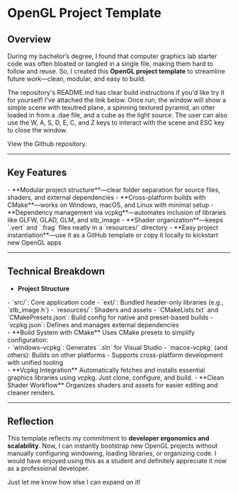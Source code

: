 # OpenGL Project Template
## Overview

During my bachelor’s degree, I found that computer graphics lab starter code was often bloated or tangled in a single file, making them hard to follow and reuse. So, I created this **OpenGL project template** to streamline future work—clean, modular, and easy to build.

The repository's README.md has clear build instructions if you'd like try it for yourself! I've attached the link below. Once run, the window will show a simple scene with texutred plane, a spinning textured pyramid, an otter loaded in from a .dae file, and a cube as the light source. The user can also use the W, A, S, D, E, C, and Z keys to interact with the scene and ESC key to close the window.

<Link href='https://github.com/syd-baroya/opengl-project-template'>View the Github repository.</Link>

---

## Key Features
<div style={{paddingLeft: '2rem'}}>
- **Modular project structure**—clear folder separation for source files, shaders, and external dependencies
- **Cross-platform builds with CMake**—works on Windows, macOS, and Linux with minimal setup
- **Dependency management via vcpkg**—automates inclusion of libraries like GLFW, GLAD, GLM, and stb_image
- **Shader organization**—keeps `.vert` and `.frag` files neatly in a `resources/` directory
- **Easy project instantiation**—use it as a GitHub template or copy it locally to kickstart new OpenGL apps
</div>

---

## Technical Breakdown
<div style={{paddingLeft: '2rem'}}>

- **Project Structure**
<div style={{paddingLeft: '2rem'}}>
  - `src/`: Core application code  
  - `ext/`: Bundled header-only libraries (e.g., `stb_image.h`)  
  - `resources/`: Shaders and assets  
  - `CMakeLists.txt` and `CMakePresets.json`: Build config for native and preset-based builds  
  - `vcpkg.json`: Defines and manages external dependencies
</div>
- **Build System with CMake**  
  Uses CMake presets to simplify configuration:
<div style={{paddingLeft: '2rem'}}>
  - `windows-vcpkg`: Generates `.sln` for Visual Studio  
  - `macos-vcpkg` (and others): Builds on other platforms  
  - Supports cross-platform development with unified tooling
</div>
- **Vcpkg Integration**  
  Automatically fetches and installs essential graphics libraries using vcpkg. Just clone, configure, and build.
- **Clean Shader Workflow**  
  Organizes shaders and assets for easier editing and cleaner renders.
</div>

---

## Reflection

This template reflects my commitment to **developer ergonomics and scalability**. Now, I can instantly bootstrap new OpenGL projects without manually configuring windowing, loading libraries, or organizing code. I would have enjoyed using this as a student and definitely appreciate it now as a professional developer.

Just let me know how else I can expand on it!